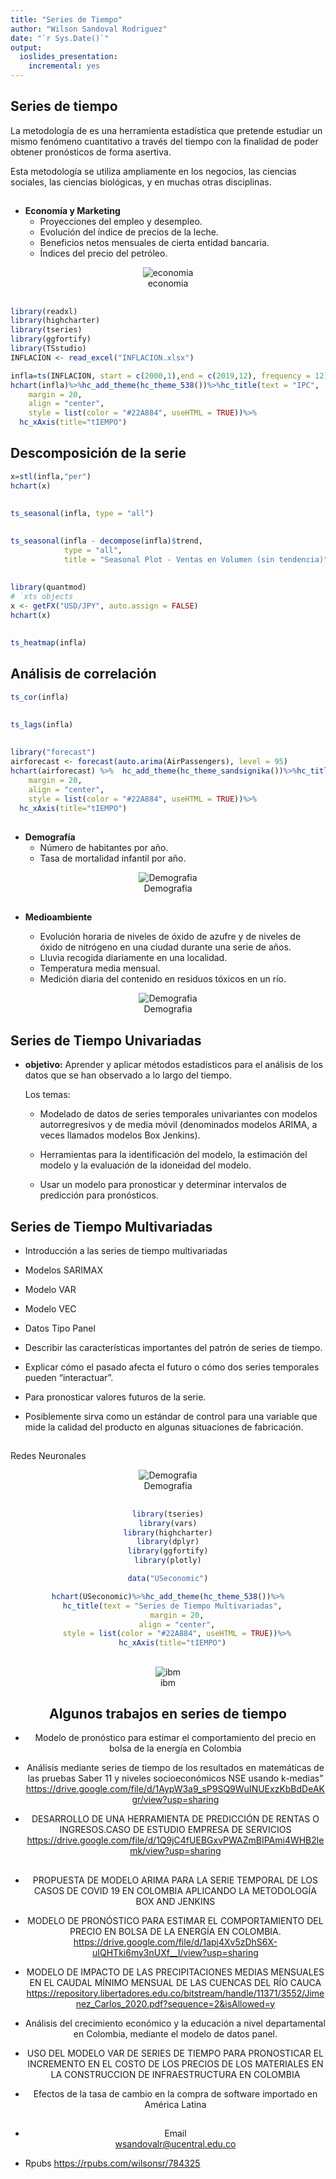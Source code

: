 ```yaml
---
title: "Series de Tiempo"
author: "Wilson Sandoval Rodriguez"
date: "`r Sys.Date()`"
output:
  ioslides_presentation:
    incremental: yes
---
```





## Series de tiempo


La metodología de \textbf{series de tiempo} es una herramienta estadística que pretende estudiar un mismo fenómeno cuantitativo a través del tiempo con la finalidad de poder obtener pronósticos de forma asertiva.


Esta metodología se utiliza ampliamente en los negocios, las ciencias sociales, las ciencias biológicas, y en muchas otras disciplinas.




##
* **Economía y Marketing**
  + Proyecciones del empleo y desempleo.
  + Evolución del índice de precios de la leche.
  + Beneficios netos mensuales de cierta entidad bancaria.
  + Índices del precio del petróleo.

<center> 
![economia](economia.png)
</center>

##
```r
library(readxl)
library(highcharter)
library(tseries)
library(ggfortify)
library(TSstudio)
INFLACION <- read_excel("INFLACION.xlsx")

```


```r
infla=ts(INFLACION, start = c(2000,1),end = c(2019,12), frequency = 12)
hchart(infla)%>%hc_add_theme(hc_theme_538())%>%hc_title(text = "IPC",
    margin = 20,
    align = "center",
    style = list(color = "#22A884", useHTML = TRUE))%>%
  hc_xAxis(title="tIEMPO")
```


## Descomposición de la serie

```r
x=stl(infla,"per")
hchart(x)

```

##
```r
ts_seasonal(infla, type = "all")
```

##
```r
ts_seasonal(infla - decompose(infla)$trend, 
            type = "all", 
            title = "Seasonal Plot - Ventas en Volumen (sin tendencia)")
```


##
```r
library(quantmod)
# `xts objects
x <- getFX("USD/JPY", auto.assign = FALSE)
hchart(x)
```


## 
```r
ts_heatmap(infla)
```

## Análisis de correlación
```r
ts_cor(infla)
```



##
```r
ts_lags(infla)
```


##
```r
library("forecast")
airforecast <- forecast(auto.arima(AirPassengers), level = 95)
hchart(airforecast) %>%  hc_add_theme(hc_theme_sandsignika())%>%hc_title(text = "Pronóstico",
    margin = 20,
    align = "center",
    style = list(color = "#22A884", useHTML = TRUE))%>%
  hc_xAxis(title="tIEMPO")
```




##


* **Demografía**
  + Número de habitantes por año.
  + Tasa de mortalidad infantil por año.

<center>
![Demografia](demografia.png)
</center>


##
* **Medioambiente**

  + Evolución horaria de niveles de óxido de azufre y de niveles de óxido de nitrógeno en una ciudad
durante una serie de años.
  + Lluvia recogida diariamente en una localidad.
  + Temperatura media mensual.
  + Medición diaria del contenido en residuos tóxicos en un río.

<center>
![Demografia](medioambiente.png)
</center>



## Series de Tiempo Univariadas

* **objetivo:** Aprender y aplicar métodos estadísticos para el análisis de los datos que se han observado a lo largo del tiempo. 

 
  Los temas:

  + Modelado de datos de series temporales univariantes con modelos autorregresivos y de media móvil (denominados modelos ARIMA, a veces llamados modelos Box Jenkins).

  + Herramientas para la identificación del modelo, la estimación del modelo y la evaluación de la idoneidad del modelo.

  + Usar un modelo para pronosticar y determinar intervalos de predicción para pronósticos.


## Series de Tiempo Multivariadas

  + Introducción a las series de tiempo multivariadas
  + Modelos SARIMAX
  + Modelo VAR
  + Modelo VEC
  + Datos Tipo Panel




- Describir las características importantes del patrón de series de tiempo.
- Explicar cómo el pasado afecta el futuro o cómo dos series temporales pueden "interactuar".
- Para pronosticar valores futuros de la serie.
- Posiblemente sirva como un estándar de control para una variable que mide la calidad del producto en algunas situaciones de fabricación.


## 

Redes Neuronales 

<center>
![Demografia](red.png)


##

```r
library(tseries)
library(vars)
library(highcharter)
library(dplyr)
library(ggfortify)
library(plotly)
```


```r
data("USeconomic")
```

```r
hchart(USeconomic)%>%hc_add_theme(hc_theme_538())%>%
  hc_title(text = "Series de Tiempo Multivariadas",
    margin = 20,
    align = "center",
    style = list(color = "#22A884", useHTML = TRUE))%>%
  hc_xAxis(title="tIEMPO")

```

##

<center>
![ibm](seriesapple.jpg)
</center>



## Algunos trabajos en series de tiempo




- Modelo de pronóstico para estimar el comportamiento del precio en bolsa de la energía en Colombia 

- Análisis mediante series de tiempo de los resultados en matemáticas de las pruebas Saber 11 y niveles socioeconómicos NSE usando k-medias" <https://drive.google.com/file/d/1AypW3a9_sP9SQ9WuINUExzKbBdDeAKgr/view?usp=sharing>

- DESARROLLO DE UNA HERRAMIENTA DE PREDICCIÓN DE RENTAS O INGRESOS.CASO DE ESTUDIO EMPRESA DE SERVICIOS  <https://drive.google.com/file/d/1Q9jC4fUEBGxvPWAZmBIPAmi4WHB2lemk/view?usp=sharing>

##
- PROPUESTA DE MODELO ARIMA PARA LA SERIE TEMPORAL DE LOS CASOS DE COVID 19 EN COLOMBIA APLICANDO LA METODOLOGÍA BOX AND JENKINS 

- MODELO DE PRONÓSTICO PARA ESTIMAR EL COMPORTAMIENTO DEL PRECIO EN BOLSA DE LA ENERGÍA
EN COLOMBIA. <https://drive.google.com/file/d/1apj4Xv5zDhS6X-uIQHTki6my3nUXf__l/view?usp=sharing>


- MODELO DE IMPACTO DE LAS PRECIPITACIONES MEDIAS MENSUALES
EN EL CAUDAL MÍNIMO MENSUAL DE LAS CUENCAS DEL RÍO CAUCA <https://repository.libertadores.edu.co/bitstream/handle/11371/3552/Jimenez_Carlos_2020.pdf?sequence=2&isAllowed=y>

- Análisis del crecimiento económico y la educación a nivel departamental en
Colombia, mediante el modelo de datos panel.

- USO DEL MODELO VAR DE SERIES DE TIEMPO PARA PRONOSTICAR EL INCREMENTO EN EL COSTO DE LOS PRECIOS DE LOS MATERIALES EN LA CONSTRUCCION DE INFRAESTRUCTURA EN COLOMBIA

- Efectos de la tasa de cambio en la compra de software importado en América Latina

##
- Email
<center>
<wsandovalr@ucentral.edu.co>
</center>


- Rpubs
<https://rpubs.com/wilsonsr/784325>